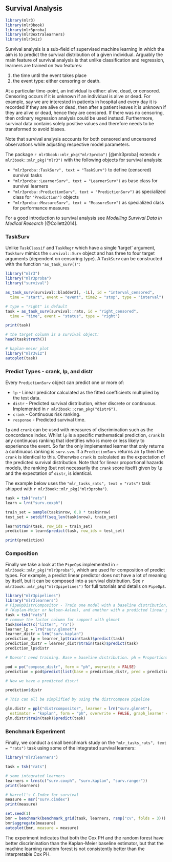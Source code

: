 ## Survival Analysis {#survival}

```r
library(mlr3)
library(mlr3book)
library(mlr3proba)
library(mlr3extralearners)
library(mlr3viz)
```

Survival analysis is a sub-field of supervised machine learning in which the aim is to predict the survival distribution of a given individual.
Arguably the main feature of survival analysis is that unlike classification and regression, learners are trained on two features:

1. the time until the event takes place
2. the event type: either censoring or death.

At a particular time-point, an individual is either: alive, dead, or censored.
Censoring occurs if it is unknown if an individual is alive or dead.
For example, say we are interested in patients in hospital and every day it is recorded if they are alive or dead, then after a patient leaves it is unknown if they are alive or dead, hence they are censored.
If there was no censoring, then ordinary regression analysis could be used instead.
Furthermore, survival data contains solely positive values and therefore needs to be transformed to avoid biases.

Note that survival analysis accounts for both censored and uncensored observations while adjusting respective model parameters.

The package `r mlr3book::mlr_pkg("mlr3proba")` [@mlr3proba] extends `r mlr3book::mlr_pkg("mlr3")` with the following objects for survival analysis:

* `"mlr3proba::TaskSurv", text = "TaskSurv")` to define (censored) survival tasks
* `"mlr3proba::LearnerSurv", text = "LearnerSurv")` as base class for survival learners
* `"mlr3proba::PredictionSurv", text = "PredictionSurv")` as specialized class for `"Prediction")` objects
* `"mlr3proba::MeasureSurv", text = "MeasureSurv")` as specialized class for performance measures

For a good introduction to survival analysis see *Modelling Survival Data in Medical Research* [@Collett2014].

### TaskSurv

Unlike `TaskClassif` and `TaskRegr` which have a single 'target' argument, `TaskSurv` mimics the
`survival::Surv` object and has three to four target arguments (dependent on censoring type).
A `TaskSurv` can be constructed with the function `"as_task_surv()"`:

```r
library("mlr3")
library("mlr3proba")
library("survival")

as_task_surv(survival::bladder2[, -1L], id = "interval_censored",
  time = "start", event = "event", time2 = "stop", type = "interval")

# type = "right" is default
task = as_task_surv(survival::rats, id = "right_censored",
  time = "time", event = "status", type = "right")

print(task)

# the target column is a survival object:
head(task$truth())

# kaplan-meier plot
library("mlr3viz")
autoplot(task)
```

### Predict Types - crank, lp, and distr

Every `PredictionSurv` object can predict one or more of:

* `lp` - Linear predictor calculated as the fitted coefficients multiplied by the test data.
* `distr` - Predicted survival distribution, either discrete or continuous. Implemented in `r mlr3book::cran_pkg("distr6")`.
* `crank` - Continuous risk ranking.
* `response` - Predicted survival time.

`lp` and `crank` can be used with measures of discrimination such as the concordance index.
Whilst `lp` is a specific mathematical prediction, `crank` is any continuous ranking that identifies who is more or less likely to experience the event.
So far the only implemented learner that only returns a continuous ranking is `surv.svm`.
If a `PredictionSurv` returns an `lp` then the `crank` is identical to this.
Otherwise `crank` is calculated as the expectation of the predicted survival distribution.
Note that for linear proportional hazards models, the ranking (but not necessarily the `crank` score itself) given by `lp` and the expectation of `distr`, is identical.

The example below uses the `"mlr_tasks_rats", text = "rats")` task shipped with `r mlr3book::mlr_pkg("mlr3proba")`.

```r
task = tsk("rats")
learn = lrn("surv.coxph")

train_set = sample(task$nrow, 0.8 * task$nrow)
test_set = setdiff(seq_len(task$nrow), train_set)

learn$train(task, row_ids = train_set)
prediction = learn$predict(task, row_ids = test_set)

print(prediction)
```

### Composition

Finally we take a look at the `PipeOp`s implemented in `r mlr3book::mlr_pkg("mlr3proba")`, which are used for composition of predict types.
For example, a predict linear predictor does not have a lot of meaning by itself, but it can be composed into a survival distribution.
See `r mlr3book::mlr_pkg("mlr3pipelines")` for full tutorials and details on `PipeOp`s.


```r
library("mlr3pipelines")
library("mlr3learners")
# PipeOpDistrCompositor - Train one model with a baseline distribution,
# (Kaplan-Meier or Nelson-Aalen), and another with a predicted linear predictor.
task = tsk("rats")
# remove the factor column for support with glmnet
task$select(c("litter", "rx"))
learner_lp = lrn("surv.glmnet")
learner_distr = lrn("surv.kaplan")
prediction_lp = learner_lp$train(task)$predict(task)
prediction_distr = learner_distr$train(task)$predict(task)
prediction_lp$distr

# Doesn't need training. Base = baseline distribution. ph = Proportional hazards.

pod = po("compose_distr", form = "ph", overwrite = FALSE)
prediction = pod$predict(list(base = prediction_distr, pred = prediction_lp))$output

# Now we have a predicted distr!

prediction$distr

# This can all be simplified by using the distrcompose pipeline

glm.distr = ppl("distrcompositor", learner = lrn("surv.glmnet"),
  estimator = "kaplan", form = "ph", overwrite = FALSE, graph_learner = TRUE)
glm.distr$train(task)$predict(task)
```

### Benchmark Experiment

Finally, we conduct a small benchmark study on the `"mlr_tasks_rats", text = "rats")` task using some of the integrated survival learners:

```r
library("mlr3learners")

task = tsk("rats")

# some integrated learners
learners = lrns(c("surv.coxph", "surv.kaplan", "surv.ranger"))
print(learners)

# Harrell's C-Index for survival
measure = msr("surv.cindex")
print(measure)

set.seed(1)
bmr = benchmark(benchmark_grid(task, learners, rsmp("cv", folds = 3)))
bmr$aggregate(measure)
autoplot(bmr, measure = measure)
```

The experiment indicates that both the Cox PH and the random forest have better discrimination than the Kaplan-Meier baseline estimator, but that the machine learning random forest is not consistently better than the interpretable Cox PH.
